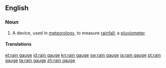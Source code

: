 ==English==

===Noun===
{{wikipedia}}
{{en-noun|sg=[[rain]] [[gauge]]}}

# A device, used in [[meteorology]], to measure [[rainfall]]; a [[pluviometer]].

====Translations====
{{trans-top|device to measure rainfall}}
{{trans-mid}}
{{trans-bottom}}

[[et:rain gauge]]
[[id:rain gauge]]
[[kn:rain gauge]]
[[sw:rain gauge]]
[[ja:rain gauge]]
[[pt:rain gauge]]
[[ta:rain gauge]]
[[zh:rain gauge]]